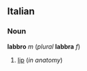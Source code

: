 ==Italian==
===Noun===
'''labbro''' ''m'' (''plural'' '''labbra''' ''f'')

#[[lip]] (''in anatomy'')